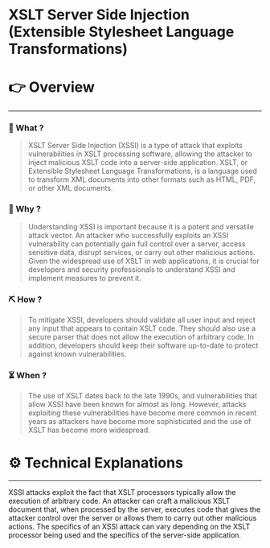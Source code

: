 # XSLT Server Side Injection (Extensible Stylesheet Language Transformations)


# 👉 Overview

---

### 👀 What ?

> XSLT Server Side Injection (XSSI) is a type of attack that exploits vulnerabilities in XSLT processing software, allowing the attacker to inject malicious XSLT code into a server-side application. XSLT, or Extensible Stylesheet Language Transformations, is a language used to transform XML documents into other formats such as HTML, PDF, or other XML documents.
> 

### 🧐 Why ?

> Understanding XSSI is important because it is a potent and versatile attack vector. An attacker who successfully exploits an XSSI vulnerability can potentially gain full control over a server, access sensitive data, disrupt services, or carry out other malicious actions. Given the widespread use of XSLT in web applications, it is crucial for developers and security professionals to understand XSSI and implement measures to prevent it.
> 

### ⛏️ How ?

> To mitigate XSSI, developers should validate all user input and reject any input that appears to contain XSLT code. They should also use a secure parser that does not allow the execution of arbitrary code. In addition, developers should keep their software up-to-date to protect against known vulnerabilities.
> 

### ⏳ When ?

> The use of XSLT dates back to the late 1990s, and vulnerabilities that allow XSSI have been known for almost as long. However, attacks exploiting these vulnerabilities have become more common in recent years as attackers have become more sophisticated and the use of XSLT has become more widespread.
> 

# ⚙️ Technical Explanations

---

XSSI attacks exploit the fact that XSLT processors typically allow the execution of arbitrary code. An attacker can craft a malicious XSLT document that, when processed by the server, executes code that gives the attacker control over the server or allows them to carry out other malicious actions. The specifics of an XSSI attack can vary depending on the XSLT processor being used and the specifics of the server-side application.
